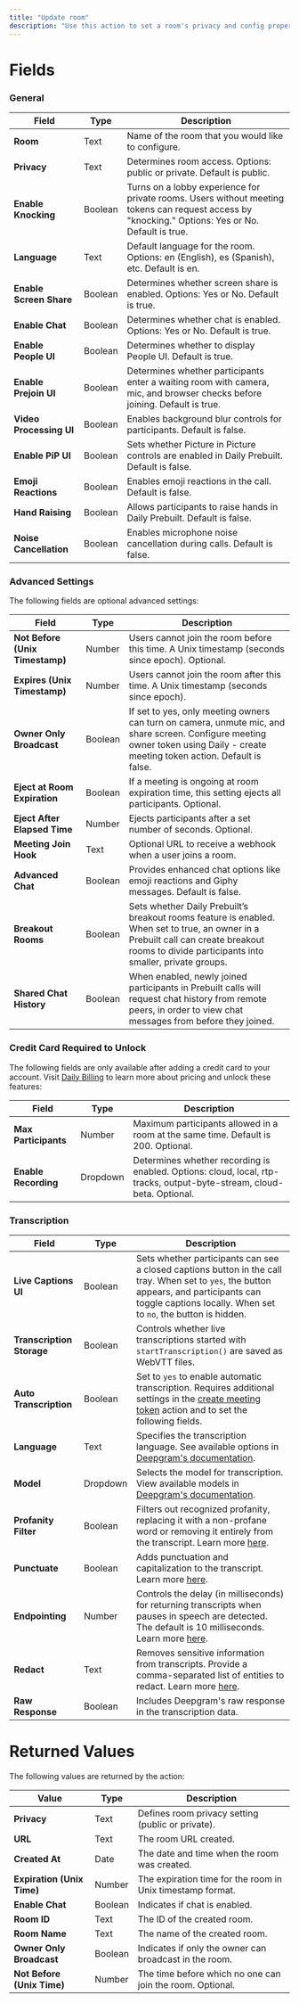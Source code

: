 ```yaml
---
title: "Update room"
description: "Use this action to set a room's privacy and config properties through Daily's API. Learn more about this API call at [Daily API Reference](https://docs.daily.co/reference#set-room-configuration)"
---
```




# Fields

### General

| **Field**               | **Type** | **Description**                                                                                                                                    |
| ----------------------- | -------- | -------------------------------------------------------------------------------------------------------------------------------------------------- |
| **Room**                | Text     | Name of the room that you would like to configure.                                                                                                 |
| **Privacy**             | Text     | Determines room access. Options: public or private. Default is public.                                                                             |
| **Enable Knocking**     | Boolean  | Turns on a lobby experience for private rooms. Users without meeting tokens can request access by "knocking." Options: Yes or No. Default is true. |
| **Language**            | Text     | Default language for the room. Options: en (English), es (Spanish), etc. Default is en.                                                            |
| **Enable Screen Share** | Boolean  | Determines whether screen share is enabled. Options: Yes or No. Default is true.                                                                   |
| **Enable Chat**         | Boolean  | Determines whether chat is enabled. Options: Yes or No. Default is true.                                                                           |
| **Enable People UI**    | Boolean  | Determines whether to display People UI. Default is true.                                                                                          |
| **Enable Prejoin UI**   | Boolean  | Determines whether participants enter a waiting room with camera, mic, and browser checks before joining. Default is true.                         |
| **Video Processing UI** | Boolean  | Enables background blur controls for participants. Default is false.                                                                               |
| **Enable PiP UI**       | Boolean  | Sets whether Picture in Picture controls are enabled in Daily Prebuilt. Default is false.                                                          |
| **Emoji Reactions**     | Boolean  | Enables emoji reactions in the call. Default is false.                                                                                             |
| **Hand Raising**        | Boolean  | Allows participants to raise hands in Daily Prebuilt. Default is false.                                                                            |
| **Noise Cancellation**  | Boolean  | Enables microphone noise cancellation during calls. Default is false.                                                                              |

### Advanced Settings

The following fields are optional advanced settings:

| **Field**                       | **Type** | **Description**                                                                                                                                                                               |
| ------------------------------- | -------- | --------------------------------------------------------------------------------------------------------------------------------------------------------------------------------------------- |
| **Not Before (Unix Timestamp)** | Number   | Users cannot join the room before this time. A Unix timestamp (seconds since epoch). Optional.                                                                                                |
| **Expires (Unix Timestamp)**    | Number   | Users cannot join the room after this time. A Unix timestamp (seconds since epoch).                                                                                                           |
| **Owner Only Broadcast**        | Boolean  | If set to yes, only meeting owners can turn on camera, unmute mic, and share screen. Configure meeting owner token using Daily - create meeting token action. Default is false.               |
| **Eject at Room Expiration**    | Boolean  | If a meeting is ongoing at room expiration time, this setting ejects all participants. Optional.                                                                                              |
| **Eject After Elapsed Time**    | Number   | Ejects participants after a set number of seconds. Optional.                                                                                                                                  |
| **Meeting Join Hook**           | Text     | Optional URL to receive a webhook when a user joins a room.                                                                                                                                   |
| **Advanced Chat**               | Boolean  | Provides enhanced chat options like emoji reactions and Giphy messages. Default is false.                                                                                                     |
| **Breakout Rooms**              | Boolean  | Sets whether Daily Prebuilt’s breakout rooms feature is enabled. When set to true, an owner in a Prebuilt call can create breakout rooms to divide participants into smaller, private groups. |
| **Shared Chat History**         | Boolean  | When enabled, newly joined participants in Prebuilt calls will request chat history from remote peers, in order to view chat messages from before they joined.                                |

### Credit Card Required to Unlock

The following fields are only available after adding a credit card to your account. Visit [Daily Billing](https://dashboard.daily.co/billing) to learn more about pricing and unlock these features:

| **Field**            | **Type** | **Description**                                                                                                       |
| -------------------- | -------- | --------------------------------------------------------------------------------------------------------------------- |
| **Max Participants** | Number   | Maximum participants allowed in a room at the same time. Default is 200. Optional.                                    |
| **Enable Recording** | Dropdown | Determines whether recording is enabled. Options: cloud, local, rtp-tracks, output-byte-stream, cloud-beta. Optional. |

### Transcription

<dailyPlusFlag feature="feature" />

| **Field**                 | **Type** | **Description**                                                                                                                                                                                                               |
| ------------------------- | -------- | ----------------------------------------------------------------------------------------------------------------------------------------------------------------------------------------------------------------------------- |
| **Live Captions UI**      | Boolean  | Sets whether participants can see a closed captions button in the call tray. When set to `yes`, the button appears, and participants can toggle captions locally. When set to `no`, the button is hidden.                     |
| **Transcription Storage** | Boolean  | Controls whether live transcriptions started with `startTranscription()` are saved as WebVTT files.                                                                                                                           |
| **Auto Transcription**    | Boolean  | Set to `yes` to enable automatic transcription. Requires additional settings in the [create meeting token](/bubble/daily/plugin-reference/actions/create-meeting-token#Transcription) action and to set the following fields. |
| **Language**              | Text     | Specifies the transcription language. See available options in [Deepgram's documentation](https://developers.deepgram.com/docs/models-languages-overview).                                                                    |
| **Model**                 | Dropdown | Selects the model for transcription. View available models in [Deepgram's documentation](https://developers.deepgram.com/docs/model).                                                                                         |
| **Profanity Filter**      | Boolean  | Filters out recognized profanity, replacing it with a non-profane word or removing it entirely from the transcript. Learn more [here](https://developers.deepgram.com/docs/profanity-filter).                                 |
| **Punctuate**             | Boolean  | Adds punctuation and capitalization to the transcript. Learn more [here](https://developers.deepgram.com/docs/punctuation).                                                                                                   |
| **Endpointing**           | Number   | Controls the delay (in milliseconds) for returning transcripts when pauses in speech are detected. The default is 10 milliseconds. Learn more [here](https://developers.deepgram.com/docs/endpointing).                       |
| **Redact**                | Text     | Removes sensitive information from transcripts. Provide a comma-separated list of entities to redact. Learn more [here](https://developers.deepgram.com/docs/redaction).                                                      |
| **Raw Response**          | Boolean  | Includes Deepgram's raw response in the transcription data.                                                                                                                                                                   |

# Returned Values

The following values are returned by the action:

| **Value**                  | **Type** | **Description**                                            |
| -------------------------- | -------- | ---------------------------------------------------------- |
| **Privacy**                | Text     | Defines room privacy setting (public or private).          |
| **URL**                    | Text     | The room URL created.                                      |
| **Created At**             | Date     | The date and time when the room was created.               |
| **Expiration (Unix Time)** | Number   | The expiration time for the room in Unix timestamp format. |
| **Enable Chat**            | Boolean  | Indicates if chat is enabled.                              |
| **Room ID**                | Text     | The ID of the created room.                                |
| **Room Name**              | Text     | The name of the created room.                              |
| **Owner Only Broadcast**   | Boolean  | Indicates if only the owner can broadcast in the room.     |
| **Not Before (Unix Time)** | Number   | The time before which no one can join the room. Optional.  |

<dailyBubbleFooter />
